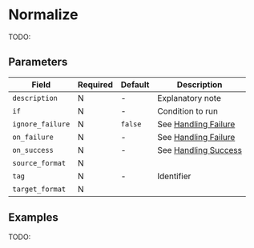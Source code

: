 
# Normalize

<Synopsis>
TODO:
</Synopsis>

## Parameters

|Field|Required|Default|Description|
|---|---|---|---|
|`description`|N|-|Explanatory note|
|`if`|N|-|Condition to run|
|`ignore_failure`|N|`false`|See [Handling Failure](../handling-failure.mdx)|
|`on_failure`|N|-|See [Handling Failure](../handling-failure.mdx)|
|`on_success`|N|-|See [Handling Success](../handling-success.mdx)|
|`source_format`|N|||
|`tag`|N|-|Identifier|
|`target_format`|N|||

## Examples

TODO:
